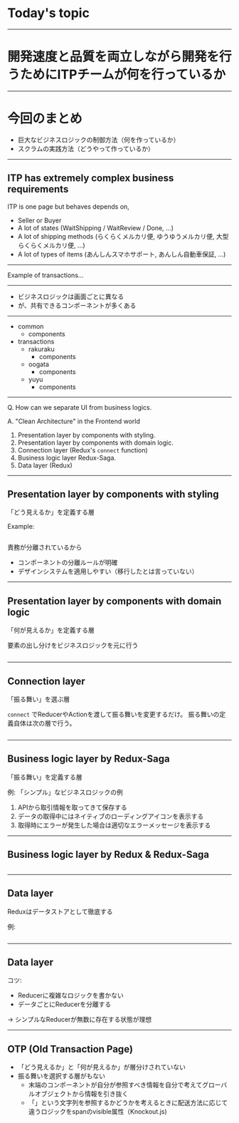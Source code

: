 # Today's topic

---

# 開発速度と品質を両立しながら開発を行うためにITPチームが何を行っているか

---

# 今回のまとめ

- 巨大なビジネスロジックの制御方法（何を作っているか）
- スクラムの実践方法（どうやって作っているか）

---

## ITP has **extremely** complex business requirements

ITP is one page but behaves depends on,

- Seller or Buyer
- A lot of states (WaitShipping / WaitReview / Done, ...)
- A lot of shipping methods (らくらくメルカリ便, ゆうゆうメルカリ便, 大型らくらくメルカリ便, ...)
- A lot of types of items (あんしんスマホサポート, あんしん自動車保証, ...)

---

Example of transactions...
<!-- TODO: 取引画面のスクリーンショット（再掲？） -->

---

- ビジネスロジックは画面ごとに異なる
- が、共有できるコンポーネントが多くある

---

- common
  - components
- transactions
  - rakuraku
    - components
  - oogata
    - components
  - yuyu
    - components

---

Q. How can we separate UI from business logics.

A. "Clean Architecture" in the Frontend world

  1. Presentation layer by components with styling.
  2. Presentation layer by components with domain logic.
  3. Connection layer (Redux's `connect` function)
  4. Business logic layer Redux-Saga.
  5. Data layer (Redux)

---

## Presentation layer by components with styling

「どう見えるか」を定義する層

Example:

```

```

責務が分離されているから

- コンポーネントの分離ルールが明確
- デザインシステムを適用しやすい（移行したとは言っていない）

---

## Presentation layer by components with domain logic

「何が見えるか」を定義する層

要素の出し分けをビジネスロジックを元に行う

```
```

---

## Connection layer

「振る舞い」を選ぶ層

`connect` でReducerやActionを渡して振る舞いを変更するだけ。
振る舞いの定義自体は次の層で行う。

```
```

---

## Business logic layer by Redux-Saga

「振る舞い」を定義する層

例: 「シンプル」なビジネスロジックの例

1. APIから取引情報を取ってきて保存する
2. データの取得中にはネイティブのローディングアイコンを表示する
3. 取得時にエラーが発生した場合は適切なエラーメッセージを表示する

---

## Business logic layer by Redux & Redux-Saga

```
```

---

## Data layer

Reduxはデータストアとして徹底する

例:

```
```

---

## Data layer

コツ:

- Reducerに複雑なロジックを書かない
- データごとにReducerを分離する

→ シンプルなReducerが無数に存在する状態が理想

---

## OTP (Old Transaction Page)

- 「どう見えるか」と「何が見えるか」が層分けされていない
- 振る舞いを選択する層がもない
  - 末端のコンポーネントが自分が参照すべき情報を自分で考えてグローバルオブジェクトから情報を引き抜く
  - 「」という文字列を参照するかどうかを考えるときに配送方法に応じて違うロジックをspanのvisible属性（Knockout.js)

<!-- ## マイクロサービス

- サーバーサイドではドメインの分割により責任範囲を小さくまとめる「マイクロサービス化」の潮流がある
- フロントにも「マイクロフロントエンド」という概念がある
  - モチベーションはバックエンドと同じ
  - フロントエンドはリソースを一つにまとめたいという強い要求があるため（今の所）実践は難しい -->
